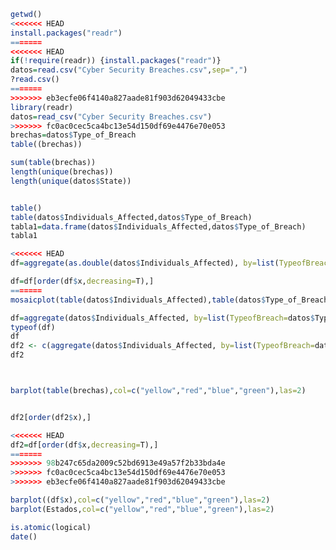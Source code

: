 ```r
getwd()
<<<<<<< HEAD
install.packages("readr")
=======
<<<<<<< HEAD
if(!require(readr)) {install.packages("readr")}
datos=read.csv("Cyber Security Breaches.csv",sep=",")
?read.csv()
=======
>>>>>>> eb3ecfe06f4140a827aade81f903d62049433cbe
library(readr)
datos=read_csv("Cyber Security Breaches.csv")
>>>>>>> fc0ac0cec5ca4bc13e54d150df69e4476e70e053
brechas=datos$Type_of_Breach
table((brechas))

sum(table(brechas))
length(unique(brechas))
length(unique(datos$State))


table()
table(datos$Individuals_Affected,datos$Type_of_Breach)
tabla1=data.frame(datos$Individuals_Affected,datos$Type_of_Breach)
tabla1

<<<<<<< HEAD
df=aggregate(as.double(datos$Individuals_Affected), by=list(TypeofBreach=datos$Type_of_Breach), FUN=sum)

df=df[order(df$x,decreasing=T),]
=======
mosaicplot(table(datos$Individuals_Affected),table(datos$Type_of_Breach))

df=aggregate(datos$Individuals_Affected, by=list(TypeofBreach=datos$Type_of_Breach), FUN=sum)
typeof(df)
df
df2 <- c(aggregate(datos$Individuals_Affected, by=list(TypeofBreach=datos$Type_of_Breach), FUN=sum))
df2



barplot(table(brechas),col=c("yellow","red","blue","green"),las=2)


df2[order(df2$x),]

<<<<<<< HEAD
df2=df[order(df$x,decreasing=T),]
=======
>>>>>>> 98b247c65da2009c52bd6913e49a57f2b33bda4e
>>>>>>> fc0ac0cec5ca4bc13e54d150df69e4476e70e053
>>>>>>> eb3ecfe06f4140a827aade81f903d62049433cbe

barplot((df$x),col=c("yellow","red","blue","green"),las=2)
barplot(Estados,col=c("yellow","red","blue","green"),las=2)

is.atomic(logical)
date()
```

